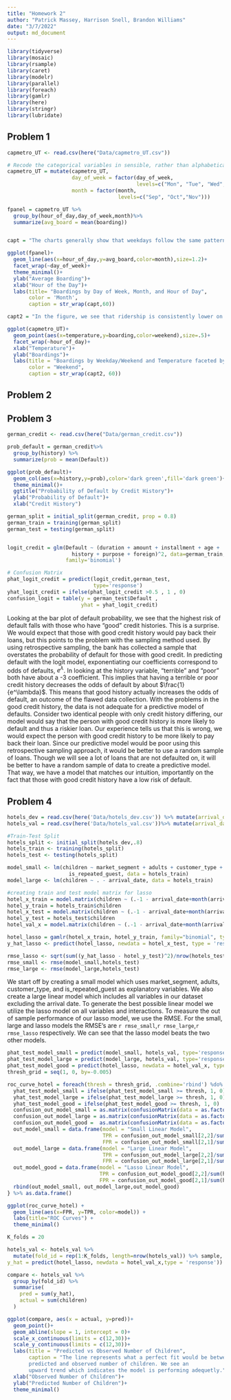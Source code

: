 ```yaml
---
title: "Homework 2"
author: "Patrick Massey, Harrison Snell, Brandon Williams"
date: "3/7/2022"
output: md_document
---
```


```r
library(tidyverse)
library(mosaic)
library(rsample)
library(caret)
library(modelr)
library(parallel)
library(foreach)
library(gamlr)
library(here)
library(stringr)
library(lubridate)
```

## Problem 1
```r

capmetro_UT <- read.csv(here("Data/capmetro_UT.csv"))

# Recode the categorical variables in sensible, rather than alphabetical, order
capmetro_UT = mutate(capmetro_UT,
                     day_of_week = factor(day_of_week,
                                          levels=c("Mon", "Tue", "Wed","Thu", "Fri", "Sat", "Sun")),
                     month = factor(month,
                                    levels=c("Sep", "Oct","Nov")))

fpanel = capmetro_UT %>%
  group_by(hour_of_day,day_of_week,month)%>%
  summarize(avg_board = mean(boarding))


capt = "The charts generally show that weekdays follow the same pattern of growing boardings throughout the day until a peak around rush hour. The hour of peak boarding tends to stay the same for weekdays, coming in the evening rush hour. However, weekends have a very different ridership profile that is pretty much flat throughout the day. We see that on Mondays in September, ridership is lower, this could stem from Labor Day skewing our average ridership on Mondays in September. Similarly, we also see that later week ridership is lower in November, which could stem from Thanksgiving Break being on Wednesday, Thursday, and Friday in November."

ggplot(fpanel)+
  geom_line(aes(x=hour_of_day,y=avg_board,color=month),size=1.2)+
  facet_wrap(~day_of_week)+
  theme_minimal()+
  ylab("Average Boarding")+
  xlab("Hour of the Day")+
  labs(title= "Boardings by Day of Week, Month, and Hour of Day",
       color = 'Month',
       caption = str_wrap(capt,60))
```

```r
capt2 = "In the figure, we see that ridership is consistently lower on weekends. The early mornig hours tend to have lower ridership with boardings tending to increase throughout the day until the evening. Holding hour of day and weekend/weekday fixed, the temperature does not seem to have much of an impact on boardings. Most likely people are taking the bus for class or work and thus temperature does not change the fact that people still need to get to campus or to their job. "

ggplot(capmetro_UT)+
  geom_point(aes(x=temperature,y=boarding,color=weekend),size=.5)+
  facet_wrap(~hour_of_day)+
  xlab("Temperature")+
  ylab("Boardings")+
  labs(title = "Boardings by Weekday/Weekend and Temperature faceted by Hour of Day",
       color = "Weekend",
       caption = str_wrap(capt2, 60))
```


## Problem 2



## Problem 3
```r
german_credit <- read.csv(here("Data/german_credit.csv"))

prob_default = german_credit%>% 
  group_by(history) %>% 
  summarize(prob = mean(Default))

ggplot(prob_default)+
  geom_col(aes(x=history,y=prob),color='dark green',fill='dark green')+
  theme_minimal()+
  ggtitle("Probability of Default by Credit History")+
  ylab("Probability of Default")+
  xlab("Credit History")

german_split = initial_split(german_credit, prop = 0.8)
german_train = training(german_split)
german_test = testing(german_split)


logit_credit = glm(Default ~ (duration + amount + installment + age + 
                     history + purpose + foreign)^2, data=german_train,
                   family='binomial')

# Confusion Matrix
phat_logit_credit = predict(logit_credit,german_test,
                            type='response')
yhat_logit_credit = ifelse(phat_logit_credit >0.5 , 1 , 0)
confusion_logit = table(y = german_test$Default ,
                        yhat = yhat_logit_credit)


```
Looking at the bar plot of default probability, we see that the highest risk of default falls with those who have "good" credit histories. This is a surprise. We would expect that those with good credit history would pay back their loans, but this points to the problem with the sampling method used. By using retrospective sampling, the bank has collected a sample that overstates the probability of default for those with good credit. In predicting default with the logit model, exponentiating our coefficients correspond to odds of defaults, $e^\lambda$. In looking at the history variable, "terrible" and "poor" both have about a -3 coefficient. This implies that having a terrible or poor credit history decreases the odds of default by about $\frac{1}{e^\lambda}$. This means that good history actually increases the odds of default, an outcome of the flawed data collection. With the problems in the good credit history, the data is not adequate for a predictive model of defaults. Consider two identical people with only credit history differing, our model would say that the person with good credit history is more likely to default and thus a riskier loan. Our experience tells us that this is wrong, we would expect the person with good credit history to be more likely to pay back their loan. Since our predictive model would be poor using this retrospective sampling approach, it would be better to use a random sample of loans. Though we will see a lot of loans that are not defaulted on, it will be better to have a random sample of data to create a predictive model. That way, we have a model that matches our intuition, importantly on the fact that those with good credit history have a low risk of default.

## Problem 4
```r
hotels_dev = read.csv(here('Data/hotels_dev.csv')) %>% mutate(arrival_date = ymd(arrival_date)) %>% select(-reserved_room_type)
hotels_val = read.csv(here('Data/hotels_val.csv'))%>% mutate(arrival_date = ymd(arrival_date)) %>%  select(-reserved_room_type)

#Train-Test Split
hotels_split <- initial_split(hotels_dev,.8)
hotels_train <- training(hotels_split)
hotels_test <- testing(hotels_split)

model_small <- lm(children ~ market_segment + adults + customer_type + 
                    is_repeated_guest, data = hotels_train)
model_large <- lm(children ~ . - arrival_date, data = hotels_train)

#creating train and test model matrix for lasso
hotel_x_train = model.matrix(children ~ (.-1 - arrival_date+month(arrival_date))^2, data=hotels_train) # 
hotel_y_train = hotels_train$children
hotel_x_test = model.matrix(children ~ (.-1 - arrival_date+month(arrival_date))^2, data=hotels_test)
hotel_y_test = hotels_test$children
hotel_val_x = model.matrix(children ~ (.-1 - arrival_date+month(arrival_date))^2, data=hotels_val)

hotel_lasso = gamlr(hotel_x_train, hotel_y_train, family="binomial", type = 'response')
y_hat_lasso <- predict(hotel_lasso, newdata = hotel_x_test, type = 'response') %>% as.matrix() %>% as.data.frame()

rmse_lasso <- sqrt(sum((y_hat_lasso - hotel_y_test)^2)/nrow(hotels_test))
rmse_small <- rmse(model_small,hotels_test)
rmse_large <- rmse(model_large,hotels_test)
```
We start off by creating a small model which uses market_segment, adults, customer_type, and is_repeated_guest as explanatory variables. We also create a large linear model which includes all variables in our dataset excluding the arrival date. To generate the best possible linear model we utilize the lasso model on all variables and interactions. To measure the out of sample performance of our lasso model, we use the RMSE. For the small, large and lasso models the RMSE's are `r rmse_small`,`r rmse_large`,`r rmse_lasso` respectively. We can see that the lasso model beats the two other models.
```r
phat_test_model_small = predict(model_small, hotels_val, type='response')
phat_test_model_large = predict(model_large, hotels_val, type='response')
phat_test_model_good = predict(hotel_lasso, newdata = hotel_val_x, type='response')
thresh_grid = seq(1, 0, by=-0.005)

roc_curve_hotel = foreach(thresh = thresh_grid, .combine='rbind') %do% {
  yhat_test_model_small = ifelse(phat_test_model_small >= thresh, 1, 0)
  yhat_test_model_large = ifelse(phat_test_model_large >= thresh, 1, 0)
  yhat_test_model_good = ifelse(phat_test_model_good >= thresh, 1, 0)
  confusion_out_model_small = as.matrix(confusionMatrix(data = as.factor(yhat_test_model_small),reference = as.factor(as.matrix(hotels_val$children))))
  confusion_out_model_large = as.matrix(confusionMatrix(data = as.factor(yhat_test_model_large),reference = as.factor(as.matrix(hotels_val$children))))
  confusion_out_model_good =  as.matrix(confusionMatrix(data = as.factor(yhat_test_model_good),reference = as.factor(as.matrix(hotels_val$children))))
  out_model_small = data.frame(model = "Small Linear Model",
                               TPR = confusion_out_model_small[2,2]/sum(hotels_val$children==1),
                               FPR = confusion_out_model_small[2,1]/sum(hotels_val$children==0))
  out_model_large = data.frame(model = "Large Linear Model",
                               TPR = confusion_out_model_large[2,2]/sum(hotels_val$children==1),
                               FPR = confusion_out_model_large[2,1]/sum(hotels_val$children==0))
  out_model_good = data.frame(model = "Lasso Linear Model",
                              TPR = confusion_out_model_good[2,2]/sum(hotels_val$children==1),
                              FPR = confusion_out_model_good[2,1]/sum(hotels_val$children==0))
  rbind(out_model_small, out_model_large,out_model_good)
} %>% as.data.frame()

ggplot(roc_curve_hotel) + 
  geom_line(aes(x=FPR, y=TPR, color=model)) + 
  labs(title="ROC Curves") +
  theme_minimal()

K_folds = 20

hotels_val <- hotels_val %>% 
  mutate(fold_id = rep(1:K_folds, length=nrow(hotels_val)) %>% sample,
y_hat = predict(hotel_lasso, newdata = hotel_val_x,type = 'response'))

compare <- hotels_val %>% 
  group_by(fold_id) %>% 
  summarise(
    pred = sum(y_hat),
    actual = sum(children)
  )

ggplot(compare, aes(x = actual, y=pred))+
  geom_point()+
  geom_abline(slope = 1, intercept = 0)+
  scale_x_continuous(limits = c(12,30))+
  scale_y_continuous(limits = c(12,30))+
  labs(title = "Predicted vs Observed Number of Children",
       caption = "The line represents what a perfect fit would be between
       predicted and observed number of children. We see an 
       upward trend which indicates the model is performing adequetly.")+
  xlab("Observed Number of Children")+
  ylab("Predicted Number of Children")+
  theme_minimal()
```
